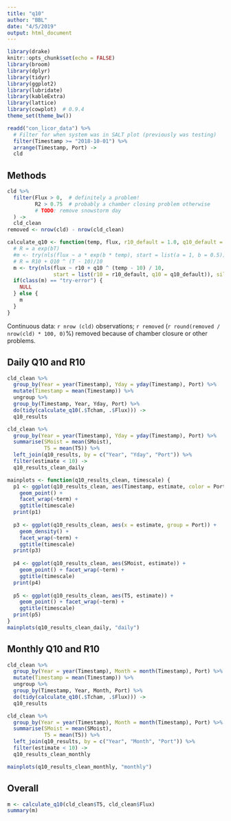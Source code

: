 ```yaml
---
title: "q10"
author: "BBL"
date: "4/5/2019"
output: html_document
---
```


```r
library(drake)
knitr::opts_chunk$set(echo = FALSE)
library(broom)
library(dplyr)
library(tidyr)
library(ggplot2)
library(lubridate)
library(kableExtra)
library(lattice)
library(cowplot)  # 0.9.4
theme_set(theme_bw())

readd("con_licor_data") %>% 
  # Filter for when system was in SALT plot (previously was testing)
  filter(Timestamp >= "2018-10-01") %>% 
  arrange(Timestamp, Port) ->
  cld
```

## Methods

```r
cld %>% 
  filter(Flux > 0,  # definitely a problem!
         R2 > 0.75  # probably a chamber closing problem otherwise
         # TODO: remove snowstorm day
  ) ->
  cld_clean
removed <- nrow(cld) - nrow(cld_clean)

calculate_q10 <- function(temp, flux, r10_default = 1.0, q10_default = 2.0) {
  # R = a exp(bT)
  #m <- try(nls(flux ~ a * exp(b * temp), start = list(a = 1, b = 0.5)))
  # R = R10 + Q10 ^ (T - 10)/10
  m <- try(nls(flux ~ r10 + q10 ^ (temp - 10) / 10, 
               start = list(r10 = r10_default, q10 = q10_default)), silent = TRUE)
  if(class(m) == "try-error") {
    NULL   
  } else {
    m
  }
}
```

Continuous data: `r nrow (cld)` observations; `r removed` (`r round(removed / nrow(cld) * 100, 0)`%) removed because of chamber closure or other problems.

## Daily Q10 and R10

```r
cld_clean %>% 
  group_by(Year = year(Timestamp), Yday = yday(Timestamp), Port) %>% 
  mutate(Timestamp = mean(Timestamp)) %>% 
  ungroup %>% 
  group_by(Timestamp, Year, Yday, Port) %>% 
  do(tidy(calculate_q10(.$Tcham, .$Flux))) ->
  q10_results

cld_clean %>% 
  group_by(Year = year(Timestamp), Yday = yday(Timestamp), Port) %>% 
  summarise(SMoist = mean(SMoist),
            T5 = mean(T5)) %>% 
  left_join(q10_results, by = c("Year", "Yday", "Port")) %>% 
  filter(estimate < 10) ->
  q10_results_clean_daily

mainplots <- function(q10_results_clean, timescale) {
  p1 <- ggplot(q10_results_clean, aes(Timestamp, estimate, color = Port)) + 
    geom_point() + 
    facet_wrap(~term) +
    ggtitle(timescale)
  print(p1)
  
  p3 <- ggplot(q10_results_clean, aes(x = estimate, group = Port)) + 
    geom_density() + 
    facet_wrap(~term) +
    ggtitle(timescale)
  print(p3)
  
  p4 <- ggplot(q10_results_clean, aes(SMoist, estimate)) +
    geom_point() + facet_wrap(~term) +
    ggtitle(timescale)
  print(p4)
  
  p5 <- ggplot(q10_results_clean, aes(T5, estimate)) +
    geom_point() + facet_wrap(~term) +
    ggtitle(timescale)
  print(p5)
}
mainplots(q10_results_clean_daily, "daily")
```

## Monthly Q10 and R10

```r
cld_clean %>% 
  group_by(Year = year(Timestamp), Month = month(Timestamp), Port) %>% 
  mutate(Timestamp = mean(Timestamp)) %>% 
  ungroup %>% 
  group_by(Timestamp, Year, Month, Port) %>% 
  do(tidy(calculate_q10(.$Tcham, .$Flux))) ->
  q10_results

cld_clean %>% 
  group_by(Year = year(Timestamp), Month = month(Timestamp), Port) %>% 
  summarise(SMoist = mean(SMoist),
            T5 = mean(T5)) %>% 
  left_join(q10_results, by = c("Year", "Month", "Port")) %>% 
  filter(estimate < 10) ->
  q10_results_clean_monthly

mainplots(q10_results_clean_monthly, "monthly")
```


## Overall

```r
m <- calculate_q10(cld_clean$T5, cld_clean$Flux)
summary(m)
```

